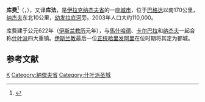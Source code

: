 {{Infobox settlement
<!-- Basic info  ---------------->
|name          = 库费
|other_name    =
|native_name   = الكوفة <!-- for cities whose native name is not in English -->
|nickname               = 
|settlement_type        =
|motto                  =
<!-- images and maps  ----------->
|image_skyline          = Kufa Mosque.jpg
|imagesize              = 250px
|image_caption          = 2014年的[[库费大清真寺|库费大清真寺]]
|image_flag             = 
|flag_size              =
|image_seal             = 
|seal_size              =
|image_shield           = 
|shield_size            =
|pushpin_map            = Iraq
|pushpin_label_position = bottom
|pushpin_mapsize        = 250
|pushpin_map_caption    = 在伊拉克的位置
<!-- Location ------------------>
|subdivision_type       = 國家
|subdivision_name       = {{flag|Iraq}}
|subdivision_type1      = [[伊拉克行政區劃|行政區劃]]
|subdivision_name1      = [[納傑夫省|納傑夫省]]

|<!-- Politics ----------------->
|government_footnotes   =
|government_type        =
|leader_title           =
|leader_name            =
|leader_title1          =  <!-- for places with, say, both a mayor and a city manager -->
|leader_name1           =
|established_title      =  <!-- Settled -->
|established_date       = 
<!-- Area    --------------------->
|unit_pref              = Metric
|area_footnotes           =
|area_total_km2           = <!-- ALL fields dealing with a measurements are subject to automatic unit conversion-->
|area_land_km2            = <!--See table @ Template:Infobox Settlement for details on automatic unit conversion-->
<!-- Population   ----------------------->
|population_as_of               =
|population_footnotes           =
|population_note                =
|population_total               =
|population_density_km2         =
|population_density_sq_mi       =
|population_metro               =
|population_density_metro_km2   =
|population_density_metro_sq_mi =

<!-- General information  --------------->
|timezone               =[[GMT|GMT]]+3
|utc_offset             = 
|timezone_DST           = 
|utc_offset_DST         = 
|latd=32|latm=02|lats=|latNS=N
|longd=44|longm=24|longs=|longEW=E
|elevation_footnotes    =  <!--for references: use <ref> </ref> tags-->
|elevation_m            = 
|elevation_ft           =
<!-- Area/postal codes & others -------->
|postal_code_type       =  <!-- enter ZIP code, Postcode, Post code, Postal code... -->
|postal_code            =
|area_code              =
|blank_name             =
|blank_info             =
|website                = 
|footnotes              = 
}} 

'''库费'''<ref>{{Cite web|title=世界地名翻译大辞典|url=https://mall.cnki.net/reference/ref_search.aspx?bid=R200807101&inputText=Al%20K%C5%ABfah|access-date=2022-01-18|work=mall.cnki.net|archive-date=2022-01-18|archive-url=https://web.archive.org/web/20220118153613/https://mall.cnki.net/reference/ref_search.aspx?bid=R200807101&inputText=Al%20K%C5%ABfah|dead-url=no}}</ref>（{{lang-ar|الكوفة}}，{{transl|ar|al-Kūfah}}），又译'''库法'''，是[[伊拉克|伊拉克]][[纳杰夫省|纳杰夫省]]的一座[[城市|城市]]，位于[[巴格达|巴格达]]以南170公里，[[纳杰夫|纳杰夫]]东北10公里，[[幼发拉底河|幼发拉底河]]旁。2003年人口大约110,000。

库费建于公元622年（[[伊斯兰教历|伊斯兰教历]]元年），与[[馬什哈德|馬什哈德]]、[[卡尔巴拉|卡尔巴拉]]和[[纳杰夫|纳杰夫]]一起合称[[什叶派|什叶派]]四大重镇。[[伊斯兰教|伊斯兰教]]最后一位[[正统哈里发|正统哈里发]][[阿里·本·阿比·塔利卜|阿里]]在位时期将其定为都城。

==参考文献==
<div class="references-small">
<references />
</div>

[[Category:伊拉克城市|K]]
[[Category:納傑夫省|Category:納傑夫省]]
[[Category:什叶派圣城|Category:什叶派圣城]]